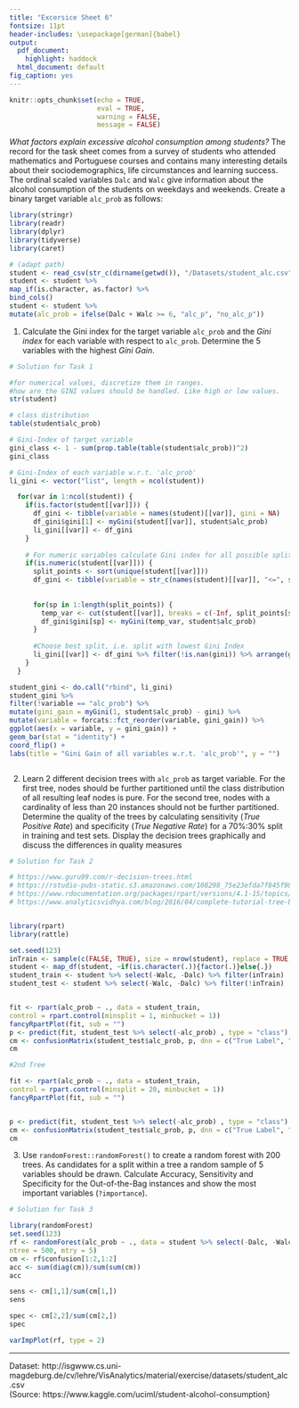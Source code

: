 ```yaml
---
title: "Excersice Sheet 6"
fontsize: 11pt
header-includes: \usepackage[german]{babel}
output:
  pdf_document:
    highlight: haddock
  html_document: default
fig_caption: yes
---
```


```r
knitr::opts_chunk$set(echo = TRUE, 
                      eval = TRUE,
                      warning = FALSE,
                      message = FALSE)
```

_What factors explain excessive alcohol consumption among students?_ The record for the task sheet comes from a survey of students who attended mathematics and Portuguese courses and contains many interesting details about their sociodemographics, life circumstances and learning success.  
The ordinal scaled variables `Dalc` and `Walc` give information about the alcohol consumption of the students on weekdays and weekends. Create a binary target variable `alc_prob` as follows:

```r
library(stringr)
library(readr)
library(dplyr)
library(tidyverse)
library(caret)

# (adapt path)
student <- read_csv(str_c(dirname(getwd()), "/Datasets/student_alc.csv"))
student <- student %>%
map_if(is.character, as.factor) %>%
bind_cols()
student <- student %>%
mutate(alc_prob = ifelse(Dalc + Walc >= 6, "alc_p", "no_alc_p"))
```

1. Calculate the Gini index for the target variable `alc_prob` and the _Gini index_ for each variable with respect to `alc_prob`. Determine the 5 variables with the highest _Gini Gain_.

```r
# Solution for Task 1

#for numerical values, discretize them in ranges.
#how are the GINI values should be handled. Like high or low values.
str(student)

# class distribution
table(student$alc_prob)

# Gini-Index of target variable
gini_class <- 1 - sum(prop.table(table(student$alc_prob))^2)
gini_class

# Gini-Index of each variable w.r.t. 'alc_prob'
li_gini <- vector("list", length = ncol(student))

  for(var in 1:ncol(student)) {
    if(is.factor(student[[var]])) {
      df_gini <- tibble(variable = names(student)[[var]], gini = NA)
      df_gini$gini[1] <- myGini(student[[var]], student$alc_prob)
      li_gini[[var]] <- df_gini
    }
      
    # For numeric variables calculate Gini index for all possible split points
    if(is.numeric(student[[var]])) {
      split_points <- sort(unique(student[[var]]))
      df_gini <- tibble(variable = str_c(names(student)[[var]], "<=", split_points),gini = NA)
      
      
      for(sp in 1:length(split_points)) {
        temp_var <- cut(student[[var]], breaks = c(-Inf, split_points[sp], Inf))
        df_gini$gini[sp] <- myGini(temp_var, student$alc_prob)
      }
      
      #Choose best split, i.e. split with lowest Gini Index
      li_gini[[var]] <- df_gini %>% filter(!is.nan(gini)) %>% arrange(gini) %>% slice(1)
    }
  }

student_gini <- do.call("rbind", li_gini)
student_gini %>%
filter(!variable == "alc_prob") %>%
mutate(gini_gain = myGini(1, student$alc_prob) - gini) %>%
mutate(variable = forcats::fct_reorder(variable, gini_gain)) %>%
ggplot(aes(x = variable, y = gini_gain)) +
geom_bar(stat = "identity") +
coord_flip() +
labs(title = "Gini Gain of all variables w.r.t. 'alc_prob'", y = "")



```

2. Learn 2 different decision trees with `alc_prob` as target variable. For the first tree, nodes should be further partitioned until the class distribution of all resulting leaf nodes is pure. For the second tree, nodes with a cardinality of less than 20 instances should not be further partitioned. Determine the quality of the trees by calculating sensitivity (_True Positive Rate_) and specificity (_True Negative Rate_) for a 70%:30% split in training and test sets. Display the decision trees graphically and discuss the differences in quality measures

```r
# Solution for Task 2

# https://www.guru99.com/r-decision-trees.html
# https://rstudio-pubs-static.s3.amazonaws.com/108298_75e23efda7f845f98af2c549a26b5958.html 
# https://www.rdocumentation.org/packages/rpart/versions/4.1-15/topics/rpart
# https://www.analyticsvidhya.com/blog/2016/04/complete-tutorial-tree-based-modeling-scratch-in-python/ - Theory and implementation


library(rpart)
library(rattle)

set.seed(123)
inTrain <- sample(c(FALSE, TRUE), size = nrow(student), replace = TRUE, prob = c(.3, .7))
student <- map_df(student, ~if(is.character(.)){factor(.)}else{.})
student_train <- student %>% select(-Walc, -Dalc) %>% filter(inTrain)
student_test <- student %>% select(-Walc, -Dalc) %>% filter(!inTrain)


fit <- rpart(alc_prob ~ ., data = student_train,
control = rpart.control(minsplit = 1, minbucket = 1))
fancyRpartPlot(fit, sub = "")
p <- predict(fit, student_test %>% select(-alc_prob) , type = "class")
cm <- confusionMatrix(student_test$alc_prob, p, dnn = c("True Label", "Predicted Label"))
cm

#2nd Tree

fit <- rpart(alc_prob ~ ., data = student_train,
control = rpart.control(minsplit = 20, minbucket = 1))
fancyRpartPlot(fit, sub = "")


p <- predict(fit, student_test %>% select(-alc_prob) , type = "class")
cm <- confusionMatrix(student_test$alc_prob, p, dnn = c("True Label", "Predicted Label"))
cm

```

3. Use `randomForest::randomForest()` to create a random forest with 200 trees. As candidates for a split within a tree a random sample of 5 variables should be drawn. Calculate Accuracy, Sensitivity and Specificity for the Out-of-the-Bag instances and show the most important variables (`?importance`).

```r
# Solution for Task 3

library(randomForest)
set.seed(123)
rf <- randomForest(alc_prob ~ ., data = student %>% select(-Dalc, -Walc),
ntree = 500, mtry = 5)
cm <- rf$confusion[1:2,1:2]
acc <- sum(diag(cm))/sum(sum(cm))
acc

sens <- cm[1,1]/sum(cm[1,])
sens

spec <- cm[2,2]/sum(cm[2,])
spec

varImpPlot(rf, type = 2)


```


------
Dataset: http://isgwww.cs.uni-magdeburg.de/cv/lehre/VisAnalytics/material/exercise/datasets/student_alc.csv  
(Source: https://www.kaggle.com/uciml/student-alcohol-consumption)